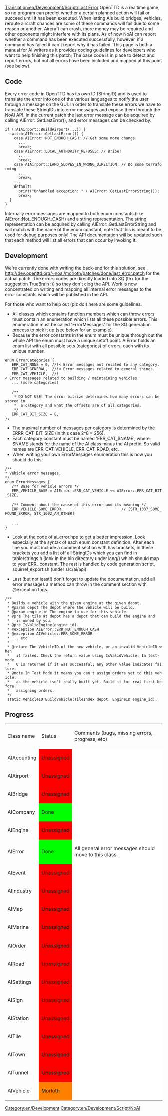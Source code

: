 [[Translation:en/Development/Script/Last Error]]
OpenTTD is a realtime game, so no program can predict whether a certain planned action will fail or succeed until it has been executed. When letting AIs build bridges, vehicles, reroute aircraft chances are some of these commands will fail due to some reason or another. Aircraft can crash, more money may be required and other opponents might interfere with its plans. As of now NoAI can report whether a command has been executed successfully, however, if a command has failed it can't report why it has failed. This page is both a manual for AI writers as it provides coding guidelines for developers who want to help finishing this patch; The base code is in place to detect and report errors, but not all errors have been included and mapped at this point (see below).

== Code ==
Every error code in OpenTTD has its own ID (StringID) and is used to translate the error into one of the various languages to notify the user through a message on the GUI. In order to translate these errors we have to translate these StringIDs into error messages and expose them through the NoAI API. In the current patch the last error message can be acquired by calling AIError::GetLastError(), and error messages can be checked by:

 if (!AIAirport::BuildAirport(...)) {
   switch(AIError::GetLastError()) {
     case AIError::NOT_ENOUGH_CASH: // Get some more change
       ...
       break;
     case AIError::LOCAL_AUTHORITY_REFUSES: // Bribe!
       ...
       break;
     case AIAirport::LAND_SLOPES_IN_WRONG_DIRECTION: // Do some terraforming
       ...
       break;
     ...
     default:
       print("Unhandled exception: " + AIError::GetLastErrorString());
       break;
   }
 }

Internally error messages are mapped to both enum constants (like AIError::Not_ENOUGH_CASH) and a string representation. The string representation can be acquired by calling AIError::GetLastErrorString and will match with the name of the enum constant, note that this is meant to be used for debug purposes only! The API documentation will be updated such that each method will list all errors that can occur by invoking it.

== Development ==
We're currently done with writing the back-end for this solution, see http://dev.openttd.org/~noai/morloth/patches/done/last_error.patch for the actual patch. The errors codes are directly loaded into SQ (thx for the suggestion TrueBrain :)) so they don't clog the API. Work is now concentrated on writing and mapping all internal error messages to the error constants which will be published in the API.

For those who want to help out (plz do!) here are some guidelines.

* All classes which contains function members which can throw errors must contain an enumeration which lists all these possible errors. This enumeration must be called 'ErrorMessages' for the SQ generation process to pick it up (see below for an example).
* Because the error constants in the enum must be unique through out the whole API the enum must have a unique setoff point. AIError holds an enum list with all possible sets (categories) of errors, each with its unique number.

 enum ErrorCategories {
    ERR_CAT_NONE = 0, //!< Error messages not related to any category.
    ERR_CAT_GENERAL,  //!< Error messages related to general things.
    ERR_CAT_VEHICLE,  //!< Error messages related to building / maintaining vehicles.
    ... (more categories)
 
    /**
     * DO NOT USE! The error bitsize determines how many errors can be stored in
     *  a category and what the offsets are of all categories.
     */
    ERR_CAT_BIT_SIZE = 8,
 };

* The maximal number of messages per category is determined by the ERRR_CAT_BIT_SIZE (in this case 2^8 = 256).
* Each category constant must be named 'ERR_CAT_$NAME', where $NAME stands for the name of the AI class minus the AI prefix. So valid names are ERR_CAT_VEHICLE, ERR_CAT_ROAD, etc.
* When writing your own ErrorMessages enumeration this is how you should do this:

 /**
 * Vehicle error messages.
 */
 enum ErrorMessages {
    /** Base for vehicle errors */
    ERR_VEHICLE_BASE = AIError::ERR_CAT_VEHICLE << AIError::ERR_CAT_BIT_SIZE,
 
    /** Comment about the cause of this error and its meaning */
    ERR_VEHICLE_SOME_ERROR,                          // [STR_1337_SOME_FOUND_ERROR, STR_1002_AN_OTHER]
 
    ...
 }

* Look at the code of ai_error.hpp to get a better impression. Look especially at the syntax of each enum constant definition. After each line you must include a comment section with has brackets, in these brackets you add a list off all StringIDs which you can find in table/strings.h (look in the bin directory under lang/) which should map to your ERR_ constant. The rest is handled by code generation script, squirrel_export.sh (under src/ai/api).

* Last (but not least!) don't forget to update the documentation, add all error messages a method can throw in the comment section with @exception tags.

 /**
  * Builds a vehicle with the given engine at the given depot.
  * @param depot The depot where the vehicle will be build.
  * @param engine_id The engine to use for this vehicle.
  * @pre The tile at depot has a depot that can build the engine and
  *   is owned by you.           
  * @pre IsValidEngine(engine_id).
  * @exception AIError::ERR_NOT_ENOUGH_CASH
  * @exception AIVehicle::ERR_SOME_ERROR
  * ... etc
  *
  * @return The VehicleID of the new vehicle, or an invalid VehicleID when
  *   it failed. Check the return value using IsValidVehicle. In test-mode
  *   0 is returned if it was successful; any other value indicates failure.
  * @note In Test Mode it means you can't assign orders yet to this vehicle,
  *   as the vehicle isn't really built yet. Build it for real first before
  *   assigning orders.
  */
  static VehicleID BuildVehicle(TileIndex depot, EngineID engine_id);

== Progress ==
{|
| Class name
| Status
| Comments (bugs, missing errors, progress, etc)
|-
| AIAcounting 
| style="background:#ff0000;" | Unassigned
| style="background:#ffffff;" | 
|-
| AIAirport 
| style="background:#ff0000;" | Unassigned
| style="background:#ffffff;" | 
|-
| AIBridge 
| style="background:#ff0000;" | Unassigned
| style="background:#ffffff;" | 
|-
| AICompany
| style="background:#00ff00;" | Done
| style="background:#ffffff;" | 
|-
| AIEngine
| style="background:#ff0000;" | Unassigned
| style="background:#ffffff;" | 
|-
| AIError
| style="background:#00ff00;" | Done
| style="background:#ffffff;" | All general error messages should move to this class
|-
| AIEvent
| style="background:#ff0000;" | Unassigned
| style="background:#ffffff;" | 
|-
| AIIndustry
| style="background:#ff0000;" | Unassigned
| style="background:#ffffff;" | 
|-
| AIMap
| style="background:#ff0000;" | Unassigned
| style="background:#ffffff;" | 
|-
| AIMarine
| style="background:#ff0000;" | Unassigned
| style="background:#ffffff;" | 
|-
| AIOrder
| style="background:#ff0000;" | Unassigned
| style="background:#ffffff;" | 
|-
| AIRoad
| style="background:#ff0000;" | Unassigned
| style="background:#ffffff;" | 
|-
| AISettings
| style="background:#ff0000;" | Unassigned
| style="background:#ffffff;" | 
|-
| AISign
| style="background:#ff0000;" | Unassigned
| style="background:#ffffff;" | 
|-
| AIStation
| style="background:#ff0000;" | Unassigned
| style="background:#ffffff;" | 
|-
| AITile
| style="background:#ff0000;" | Unassigned
| style="background:#ffffff;" | 
|-
| AITown
| style="background:#ff0000;" | Unassigned
| style="background:#ffffff;" | 
|-
| AITunnel
| style="background:#ff0000;" | Unassigned
| style="background:#ffffff;" | 
|-
| AIVehicle
| style="background:#ff7f00;" | Morloth
| style="background:#ffffff;" | 
|}
[[Category:en/Development]]
[[Category:en/Development/Script/NoAI]]